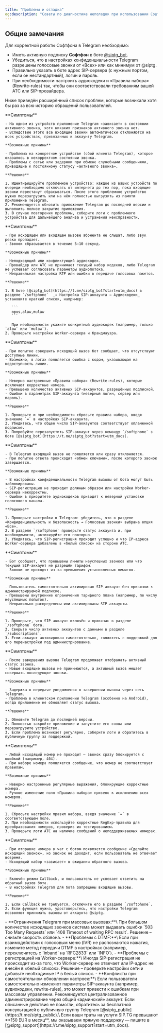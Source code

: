 ```yaml
---
title: "Проблемы и отладка"
og:description: "Советы по диагностике неполадок при использовании Софтфона, типовые ошибки и их расшифровка."
---
```


## Общие замечания

Для корректной работы Софтфона в Telegram необходимо:

- Иметь активную подписку **Софтфон** в боте [@siptg_bot](https://t.me/siptg_bot?start=utm_docs).
- Убедиться, что в настройках конфиденциальности Telegram разрешены голосовые звонки от «Всех» или как минимум от @siptg.
- Правильно указать в боте адрес SIP-сервера (с нужным портом, если он нестандартный), логин и пароль.
- При необходимости настроить аудиокодеки и «Правила набора» (Rewrite-rules) так, чтобы они соответствовали требованиям вашей АТС или SIP-провайдера.

Ниже приведён расширённый список проблем, которые возникали хотя бы раз за всю историю обращений пользователей.

<AccordionGroup>
  <Accordion title="Зависание приложения Telegram на проблемном устройстве">
    **Симптомы**

    - На одном из устройств приложение Telegram «зависает» в состоянии активного звонка, хотя никаких признаков активного звонка нет.
    - Вследствие этого все входящие звонки автоматически отклоняются на всех устройствах, привязанных к аккаунту Telegram.

    **Возможные причины**

    - Проблема на конкретном устройстве (сбой клиента Telegram), которое оказалось в некорректном состоянии звонка.
    - Проблемы с сетью или задержки при обмене служебными сообщениями, приводящие к постоянному статусу «активного звонка».

    **Решение**

    1. Идентифицируйте проблемное устройство: каждое из ваших устройств по очереди необходимо отключать от интернета до тех пор, пока входящие звонки перестанут сбрасываться. После этого проблемное устройство нужно перезагрузить или на нём полностью выгрузить из памяти приложение Telegram.
    2. Рекомендуется обновить приложение Telegram до последней версии и выполнить полное закрытие приложения.
    3. В случае повторения проблемы, соберите логи с проблемного устройства для дальнейшего анализа и устранения неисправности.
  </Accordion>
  <Accordion title="Звонок сбрасывается через несколько секунд или нет звука">
    **Симптомы**

    - При исходящем или входящем вызове абонента не слышат, либо звук резко пропадает.
    - Звонок сбрасывается в течение 5–10 секунд.

    **Возможные причины**

    - Неподходящий или конфликтующий аудиокодек.
    - Провайдер или АТС не принимает текущий набор кодеков, либо Telegram не успевает согласовать параметры аудиопотока.
    - Неправильная настройка RTP или ошибки в передаче голосовых пакетов.

    **Решение**

    1. В боте [@siptg_bot](https://t.me/siptg_bot?start=utm_docs) в разделе `/softphone`  _→ Настройка SIP-аккаунта → Аудиокодеки_ установите краткий список, например:

       ```
       opus,alaw,mulaw
       ```

       При необходимости укажите конкретный аудиокодек (например, только `alaw` или `mulaw`).
    2. Проверьте настройки Worker-сервера и брандмауэра.
  </Accordion>
  <Accordion title="Ошибка «No lines for call» или «Отсутствуют линии для звонка»">
    **Симптомы**

    - При попытке совершить исходящий вызов бот сообщает, что отсутствуют доступные линии.
    - Возможно, в логах появляется ошибка с кодом, указывающая на недоступность линии.

    **Возможные причины**

    - Неверно настроенные «Правила набора» (Rewrite-rules), которые исключают корректные номера.
    - Превышено количество активных SIP-аккаунтов, разрешённых подпиской.
    - Ошибки в параметрах SIP-аккаунта (неверный логин, сервер или пароль).

    **Решение**

    1. Проверьте и при необходимости сбросьте правила набора, введя значение `=` в настройках SIP-аккаунта.
    2. Убедитесь, что общее число SIP-аккаунтов соответствует оплаченной подписке.
    3. Попробуйте перезапустить SIP-аккаунт через команду `/softphone` в боте [@siptg_bot](https://t.me/siptg_bot?start=utm_docs).
  </Accordion>
  <Accordion title="Нельзя принять входящий звонок (сбрасывается или не поступает)">
    **Симптомы**

    - В Telegram входящий вызов не появляется или сразу отклоняется.
    - При попытке ответа происходит «обмен ключами», после которого звонок завершается.

    **Возможные причины**

    - В настройках конфиденциальности Telegram вызовы от бота могут быть заблокированы.
    - SIP-регистрация не проходит должным образом или настройки Worker-сервера некорректны.
    - Ошибки в приоритете аудиокодеков приводят к неверной установке голосового канала.

    **Решение**

    1. Проверьте настройки в Telegram: убедитесь, что в разделе «Конфиденциальность и безопасность → Голосовые звонки» выбрана опция «Все».
    2. В разделе `/softphone` проверьте статус аккаунта и, при необходимости, активируйте его повторно.
    3. Убедитесь, что SIP-регистрация проходит успешно и что IP-адреса Worker-сервера добавлены в «белый список» на стороне АТС.
  </Accordion>
  <Accordion title="Ошибка «Amount of fail calls is exceeded» или «SIP account has disallowed settings»">
    **Симптомы**

    - Бот сообщает, что превышены лимиты неуспешных звонков или что текущий SIP-аккаунт не разрешён тарифом.
    - Звонки не проходят из-за превышения установленных лимитов.

    **Возможные причины**

    - Пользователь самостоятельно активировал SIP-аккаунт без привязки к администрируемой подписке.
    - Превышены внутренние ограничения тарифного плана (например, по числу неуспешных попыток).
    - Неправильно распределены или активированы SIP-аккаунты.

    **Решение**

    1. Проверьте, что SIP-аккаунт включён и привязан в разделе `/softphone` бота.
    2. Сверьте число активных аккаунтов с данными в разделе `/subscriptions`.
    3. Если аккаунт активирован самостоятельно, свяжитесь с поддержкой для его перенастройки под администрирование.
  </Accordion>
  <Accordion title="Telegram зависает в статусе активного звонка">
    **Симптомы**

    - После завершения вызова Telegram продолжает отображать активный статус звонка.
    - Новые входящие вызовы не принимаются, а активный вызов мешает совершать последующие звонки.

    **Возможные причины**

    - Задержка в передаче уведомления о завершении вызова через сеть Telegram.
    - Проблема в клиентском приложении Telegram (особенно на Android), когда приложение не обновляет статус вызова.

    **Решение**

    1. Обновите Telegram до последней версии.
    2. Полностью закройте приложение и запустите его снова или перезагрузите устройство.
    3. Если проблема возникает регулярно, соберите логи и обратитесь в публичную группу за поддержкой.
  </Accordion>
  <Accordion title="Проблемы с «Правилами набора» (Rewrite-rules)">
    **Симптомы**

    - Любой исходящий номер не проходит – звонок сразу блокируется с ошибкой (например, 404).
    - При наборе номера появляется сообщение, что номер не соответствует правилам.

    **Возможные причины**

    - Неверно настроенные регулярные выражения, блокирующие корректные номера.
    - Ручное изменение поля «Правила набора» привело к исключению всех номеров.

    **Решение**

    1. Сбросьте настройки правил набора, введя значение `=` в соответствующем поле.
    2. При необходимости используйте корректные RegExp-правила для преобразования номеров, проверив их тестированием.
    3. Проверьте логи АТС на наличие сообщений о неподдерживаемых номерах.
  </Accordion>
  <Accordion title="Callback и вызовы через отправку номера в чат">
    **Симптомы**

    - При отправке номера в чат с ботом появляется сообщение «Сделайте исходящий звонок», но звонок не доходит, если пользователь не отвечает вовремя.
    - Исходящий набор «зависает» в ожидании обратного вызова.

    **Возможные причины**

    - Включён режим Callback, и пользователь не успевает ответить на обратный вызов бота.
    - В настройках Telegram для бота запрещены входящие вызовы.

    **Решение**

    1. Если Callback не требуется, отключите его в разделе `/softphone`.
    2. Если функция нужна, удостоверьтесь, что настройки Telegram позволяют принимать вызовы от аккаунта @siptg.
  </Accordion>
  <Accordion title="Другие редкие проблемы и рекомендации">
    - **Ограничения Telegram при массовых вызовах:**\
      При большом количестве исходящих звонков система может выдавать ошибки `503 Too Many Requests` или `408 Timeout of waiting RPC result`. Решение – снизьте скорость обзвона.
    - **Проблемы с DTMF:**\
      Если при взаимодействии с голосовым меню (IVR) не распознаются нажатия, измените метод передачи DTMF в настройках (например, переключитесь с `inband` на `RFC2833` или `INFO`).
    - **Проблемы с регистрацией на Worker-сервере:**\
      Иногда SIP-регистрация не происходит из-за того, что Worker-сервер не отвечает или IP-адрес не внесён в «белый список». Решение – проверьте настройки сети и добавьте необходимые IP в белый список.
    - **Конфликты при самостоятельном обновлении настроек:**\
      Если пользователи самостоятельно изменяют параметры SIP-аккаунта (например, аудиокодеки, rewrite-rules), это может привести к ошибкам при массовом управлении. Рекомендуется централизованное администрирование через общий «админский» аккаунт.
  </Accordion>
</AccordionGroup>

<Info>
  Если описанные действия не помогли, обратитесь за бесплатной консультацией в публичную группу Telegram [@siptg_public](https://t.me/siptg_public).\
  Если ваши траты на услуги SIP․TG превышают **150 EUR в месяц**, мы оказываем прямую поддержку — пишите в [@siptg_support](https://t.me/siptg_support?start=utm_docs).
</Info>